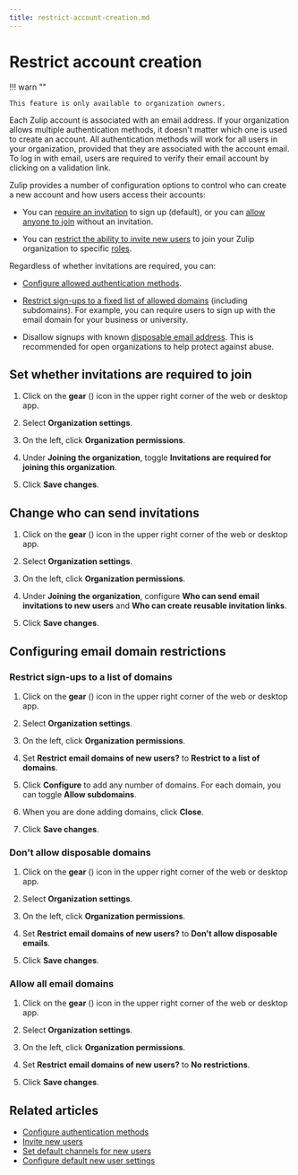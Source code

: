 ```yaml
---
title: restrict-account-creation.md
---
```


# Restrict account creation


!!! warn ""

    This feature is only available to organization owners.




Each Zulip account is associated with an email address. If your organization
allows multiple authentication methods, it doesn't matter which one is used to
create an account. All authentication methods will work for all users in your
organization, provided that they are associated with the account email. To log
in with email, users are required to verify their email account by clicking on a
validation link.

Zulip provides a number of configuration options to control who can create a new
account and how users access their accounts:

* You can [require an invitation](#set-whether-invitations-are-required-to-join)
  to sign up (default), or you can [allow anyone to
  join](#set-whether-invitations-are-required-to-join) without an invitation.

* You can [restrict the ability to invite new users](#change-who-can-send-invitations) to
 join your Zulip organization to specific [roles](/help/roles-and-permissions).

Regardless of whether invitations are required, you can:

* [Configure allowed authentication
  methods](/help/configure-authentication-methods).

* [Restrict sign-ups to a fixed list of allowed
  domains](#restrict-sign-ups-to-a-list-of-domains)
  (including subdomains). For example, you can require users to sign up with
  the email domain for your business or university.

* Disallow signups with known [disposable email
  address](https://en.wikipedia.org/wiki/Disposable_email_address). This
  is recommended for open organizations to help protect against abuse.

## Set whether invitations are required to join

<Tabs>
<TabItem label="instructions-for-all-platforms">

1. Click on the **gear** (<i class="zulip-icon zulip-icon-gear"></i>) icon in the upper
   right corner of the web or desktop app.

1. Select **Organization settings**.

1. On the left, click **Organization permissions**.



1. Under **Joining the organization**, toggle **Invitations are required for
   joining this organization**.


1. Click **Save changes**.

</TabItem>
</Tabs>

## Change who can send invitations

<Tabs>
<TabItem label="instructions-for-all-platforms">

1. Click on the **gear** (<i class="zulip-icon zulip-icon-gear"></i>) icon in the upper
   right corner of the web or desktop app.

1. Select **Organization settings**.

1. On the left, click **Organization permissions**.



1. Under **Joining the organization**, configure
   **Who can send email invitations to new users** and
   **Who can create reusable invitation links**.


1. Click **Save changes**.

</TabItem>
</Tabs>

## Configuring email domain restrictions

### Restrict sign-ups to a list of domains

<Tabs>
<TabItem label="instructions-for-all-platforms">

1. Click on the **gear** (<i class="zulip-icon zulip-icon-gear"></i>) icon in the upper
   right corner of the web or desktop app.

1. Select **Organization settings**.

1. On the left, click **Organization permissions**.



1. Set **Restrict email domains of new users?** to
   **Restrict to a list of domains**.

1. Click **Configure** to add any number of domains. For each domain, you can
   toggle **Allow subdomains**.

1. When you are done adding domains, click **Close**.


1. Click **Save changes**.

</TabItem>
</Tabs>

### Don't allow disposable domains

<Tabs>
<TabItem label="instructions-for-all-platforms">

1. Click on the **gear** (<i class="zulip-icon zulip-icon-gear"></i>) icon in the upper
   right corner of the web or desktop app.

1. Select **Organization settings**.

1. On the left, click **Organization permissions**.



1. Set **Restrict email domains of new users?** to
   **Don't allow disposable emails**.


1. Click **Save changes**.

</TabItem>
</Tabs>

### Allow all email domains

<Tabs>
<TabItem label="instructions-for-all-platforms">

1. Click on the **gear** (<i class="zulip-icon zulip-icon-gear"></i>) icon in the upper
   right corner of the web or desktop app.

1. Select **Organization settings**.

1. On the left, click **Organization permissions**.



1. Set **Restrict email domains of new users?** to
   **No restrictions**.


1. Click **Save changes**.

</TabItem>
</Tabs>

## Related articles

* [Configure authentication methods](/help/configure-authentication-methods)
* [Invite new users](/help/invite-new-users)
* [Set default channels for new users](/help/set-default-channels-for-new-users)
* [Configure default new user settings](/help/configure-default-new-user-settings)


